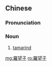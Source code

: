 {{also|罗望子}}
==Chinese==
{{zh-forms|s=罗望子}}

===Pronunciation===
{{zh-pron
|m=luówàngzǐ
|c=lo4 mong6 zi2
|cat=n
}}

===Noun===
{{zh-noun}}

# [[tamarind]]

[[mg:羅望子]]
[[ro:羅望子]]